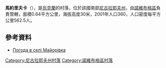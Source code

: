 {{coord|47|34|55|N|32|19|20|E|scale:100000|display=title}}

'''馬約里夫卡'''（{{lang-uk|Майорівка}}），是[[烏克蘭|烏克蘭]]的村落，位於該國南部[[尼古拉耶夫州|尼古拉耶夫州]]，由[[諾維布格區|諾維布格區]]負責管轄，面積0.64平方公里，海拔高度30米，2001年人口360，人口密度每平方公里562.5人。

==參考資料==
* [http://weather.in.ua/ua/nikolaevskaja/14343 Погода в селі Майорівка] {{Wayback|url=http://weather.in.ua/ua/nikolaevskaja/14343 |date=20160606204111 }}

[[Category:尼古拉耶夫州村落|Category:尼古拉耶夫州村落]]
[[Category:諾維布格區村落|Category:諾維布格區村落]]


{{Mykolaiv-geo-stub}}